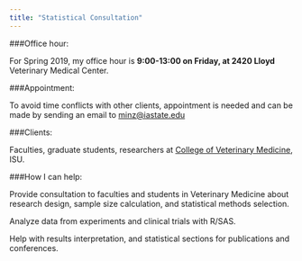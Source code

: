 ```yaml
---
title: "Statistical Consultation"
---
```


###Office hour:

For Spring 2019, my office hour is **9:00-13:00 on Friday, at 2420 Lloyd** Veterinary Medical Center.

###Appointment:

To avoid time conflicts with other clients, appointment is needed and can be made by sending an email to [minz@iastate.edu](minz@iastate.edu)

###Clients:

Faculties, graduate students, researchers at [College of Veterinary Medicine](https://vetmed.iastate.edu/), ISU. 

###How I can help:

Provide consultation to faculties and students in Veterinary Medicine about research design, sample size calculation, and statistical methods selection.

Analyze data from experiments and clinical trials with R/SAS.

Help with results interpretation, and statistical sections for publications and conferences.

